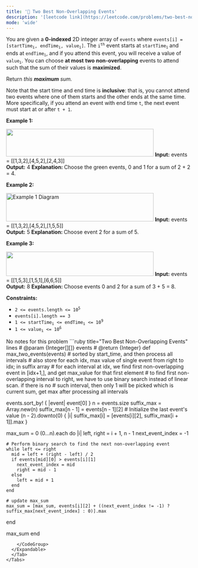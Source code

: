 ```yaml
---
title: '🧀 Two Best Non-Overlapping Events'
description: '[leetcode link](https://leetcode.com/problems/two-best-non-overlapping-events/description/)'
mode: 'wide'
---
```

<Tabs>
  <Tab title="Question" icon="circle-question" iconType="regular">
    <Card>
      <p>You are given a <strong>0-indexed</strong> 2D integer array of <code>events</code> where <code>events[i] = [startTime<sub>i</sub>, endTime<sub>i</sub>, value<sub>i</sub>]</code>. The <code>i<sup>th</sup></code> event starts at <code>startTime<sub>i</sub></code><sub> </sub>and ends at <code>endTime<sub>i</sub></code>, and if you attend this event, you will receive a value of <code>value<sub>i</sub></code>. You can choose <strong>at most</strong> <strong>two</strong> <strong>non-overlapping</strong> events to attend such that the sum of their values is <strong>maximized</strong>.</p>  <p>Return <em>this <strong>maximum</strong> sum.</em></p>  <p>Note that the start time and end time is <strong>inclusive</strong>: that is, you cannot attend two events where one of them starts and the other ends at the same time. More specifically, if you attend an event with end time <code>t</code>, the next event must start at or after <code>t + 1</code>.</p>   <p><strong class="example">Example 1:</strong></p> <img alt="" src="https://assets.leetcode.com/uploads/2021/09/21/picture5.png" style="width: 400px; height: 75px;" />  <strong>Input:</strong> events = [[1,3,2],[4,5,2],[2,4,3]] <br/> <strong>Output:</strong> 4 <strong>Explanation: </strong>Choose the green events, 0 and 1 for a sum of 2 + 2 = 4.   <p><strong class="example">Example 2:</strong></p> <img alt="Example 1 Diagram" src="https://assets.leetcode.com/uploads/2021/09/21/picture1.png" style="width: 400px; height: 77px;" />  <strong>Input:</strong> events = [[1,3,2],[4,5,2],[1,5,5]] <br/> <strong>Output:</strong> 5 <strong>Explanation: </strong>Choose event 2 for a sum of 5.   <p><strong class="example">Example 3:</strong></p> <img alt="" src="https://assets.leetcode.com/uploads/2021/09/21/picture3.png" style="width: 400px; height: 66px;" />  <strong>Input:</strong> events = [[1,5,3],[1,5,1],[6,6,5]] <br/> <strong>Output:</strong> 8 <strong>Explanation: </strong>Choose events 0 and 2 for a sum of 3 + 5 = 8.   <p><strong>Constraints:</strong></p>  <ul>  <li><code>2 &lt;= events.length &lt;= 10<sup>5</sup></code></li>  <li><code>events[i].length == 3</code></li>  <li><code>1 &lt;= startTime<sub>i</sub> &lt;= endTime<sub>i</sub> &lt;= 10<sup>9</sup></code></li>  <li><code>1 &lt;= value<sub>i</sub> &lt;= 10<sup>6</sup></code></li> </ul> 
    </Card>
  </Tab>
  <Tab title="Solution" icon="lightbulb" iconType="regular" >
    <Card>
      No notes for this problem
    </Card>
  <Expandable title="code">
    <CodeGroup dropdown>
```ruby title="Two Best Non-Overlapping Events" lines
# @param {Integer[][]} events
# @return {Integer}
def max_two_events(events)
  # sorted by start_time, and then process all intervals
  # also store for each idx, max value of single event from right to idx; in suffix array
  # for each interval at idx, we find first non-overlapping event in [idx+1,], and get max_value for that first element
  # to find first non-overlapping interval to right, we have to use binary search instead of linear scan. if there is no
  # such interval, then only 1 will be picked which is current sum, get max after processing all intervals
  
  events.sort_by! { |event| event[0] }
  n = events.size
  suffix_max = Array.new(n)
  suffix_max[n - 1] = events[n - 1][2]  # Initialize the last event's value
  (n - 2).downto(0) { |i| suffix_max[i] = [events[i][2], suffix_max[i + 1]].max }

  max_sum =  0
  (0...n).each do |i|
    left, right = i + 1, n - 1
    next_event_index = -1

    # Perform binary search to find the next non-overlapping event
    while left <= right
      mid = left + (right - left) / 2
      if events[mid][0] > events[i][1]
        next_event_index = mid
        right = mid - 1
      else
        left = mid + 1
      end
    end

    # update max_sum
    max_sum = [max_sum, events[i][2] + ((next_event_index != -1) ? suffix_max[next_event_index] : 0)].max
  end

  max_sum
end
```
    </CodeGroup>
  </Expandable>
  </Tab>
</Tabs>